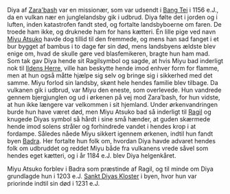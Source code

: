 {{title:Sankt Diya}}
{{author:Laura Holmegaard}}
{{timestamp:2009-09-18T15:46:19Z}}
{{copyright:Sankt Diya}}
Diya af [[Zara'bash]] var en missionær, som var udsendt i [[Bang Tei]] i 1156 e.J., da en vulkan nær en junglelandsby gik i udbrud. Diya følte det i jorden og i luften, inden katastrofen fandt sted, og fortalte landsbyboerne om faren. De troede ham ikke, og druknede ham for hans kætteri.
Én lille pige ved navn [[Miyu Atsuko]] havde dog tillid til den fremmede, og mens han sad fanget i et bur bygget af bambus i to dage før sin død, mens landsbyens ældste blev enige om, hvad de skulle gøre ved blasfemikeren, bragte hun ham mad. Som tak gav Diya hende sit Ragilsymbol og sagde, at hvis Miyu bad inderligt nok til [[Ildens Herre]], ville han beskytte hende imod enhver form for flamme, men at hun også måtte hjælpe sig selv og bringe sig i sikkerhed med det samme.
Miyu forlod sin landsby, skønt hele hendes familie blev tilbage. Da vulkanen gik i udbrud, var Miyu den eneste, som overlevede. Hun vandrede gennem bjergjunglen og ud i ørkenen på vej mod Zara’bash, for hun vidste, at hun ikke længere var velkommen i sit hjemland. Under ørkenvandringen burde hun have været død, men Miyu Atsuko bad så inderligt til [[Ragil]] og knugede Diyas symbol så hårdt i sine små hænder, at guden skærmede hende imod solens stråler og forhindrede vandet i hendes krop i at fordampe.
Således nåede Miyu sikkert igennem ørkenen, indtil hun fandt byen [[Badra]]. Her fortalte hun folk om, hvordan Diya havde advaret hendes folk om udbruddet og reddet Miyu både fra vulkanens vrede såvel som hendes eget kætteri, og i år 1184 e.J. blev Diya helgenkåret.

Miyu Atsuko forblev i Badra som præstinde af Ragil, og til minde om Diya grundlagde hun i 1203 e.J. [[Sankt Diyas Kloster]] i byen, hvor hun var priorinde indtil sin død i 1231 e.J.